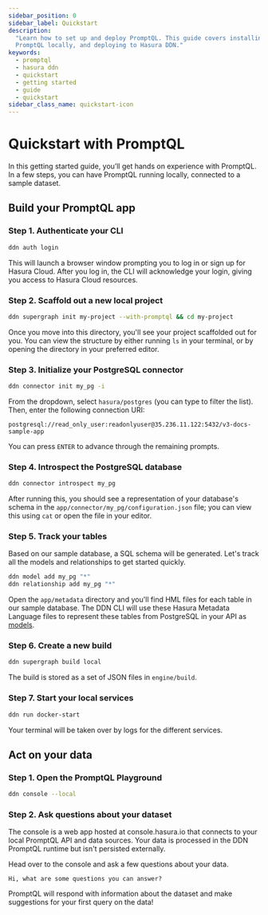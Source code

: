 ```yaml
---
sidebar_position: 0
sidebar_label: Quickstart
description:
  "Learn how to set up and deploy PromptQL. This guide covers installing prerequisites, configuring API keys, running
  PromptQL locally, and deploying to Hasura DDN."
keywords:
  - promptql
  - hasura ddn
  - quickstart
  - getting started
  - guide
  - quickstart
sidebar_class_name: quickstart-icon
---
```



# Quickstart with PromptQL

In this getting started guide, you’ll get hands on experience with PromptQL. In a few steps, you can have PromptQL
running locally, connected to a sample dataset.

<Prereqs />

## Build your PromptQL app

### Step 1. Authenticate your CLI

```sh title="Before you can create a new Hasura DDN project, you need to authenticate your CLI:"
ddn auth login
```

This will launch a browser window prompting you to log in or sign up for Hasura Cloud. After you log in, the CLI will
acknowledge your login, giving you access to Hasura Cloud resources.

### Step 2. Scaffold out a new local project

```sh title="Next, create a new local project:"
ddn supergraph init my-project --with-promptql && cd my-project
```

Once you move into this directory, you'll see your project scaffolded out for you. You can view the structure by either
running `ls` in your terminal, or by opening the directory in your preferred editor.

### Step 3. Initialize your PostgreSQL connector

```sh title="In your project directory, run:"
ddn connector init my_pg -i
```

From the dropdown, select `hasura/postgres` (you can type to filter the list). Then, enter the following connection URI:

```plaintext
postgresql://read_only_user:readonlyuser@35.236.11.122:5432/v3-docs-sample-app
```

You can press `ENTER` to advance through the remaining prompts.

### Step 4. Introspect the PostgreSQL database

```sh title="Next, use the CLI to introspect your PostgreSQL database:"
ddn connector introspect my_pg
```

After running this, you should see a representation of your database's schema in the
`app/connector/my_pg/configuration.json` file; you can view this using `cat` or open the file in your editor.

### Step 5. Track your tables

Based on our sample database, a SQL schema will be generated. Let's track all the models and relationships to get
started quickly.

```sh title="Run the following command:"
ddn model add my_pg "*"
ddn relationship add my_pg "*"
```

Open the `app/metadata` directory and you'll find HML files for each table in our sample database. The DDN CLI will use
these Hasura Metadata Language files to represent these tables from PostgreSQL in your API as
[models](/reference/metadata-reference/models.mdx).

### Step 6. Create a new build

```sh title="To create a local build, run:"
ddn supergraph build local
```

The build is stored as a set of JSON files in `engine/build`.

### Step 7. Start your local services

```sh title="Start your local Hasura DDN Engine and PostgreSQL connector:"
ddn run docker-start
```

Your terminal will be taken over by logs for the different services.

## Act on your data

### Step 1. Open the PromptQL Playground

```sh title="In another terminal, run:"
ddn console --local
```

### Step 2. Ask questions about your dataset

The console is a web app hosted at console.hasura.io that connects to your local PromptQL API and data sources. Your
data is processed in the DDN PromptQL runtime but isn't persisted externally.

Head over to the console and ask a few questions about your data.

```plaintext title="For example:"
Hi, what are some questions you can answer?
```

PromptQL will respond with information about the dataset and make suggestions for your first query on the data!
